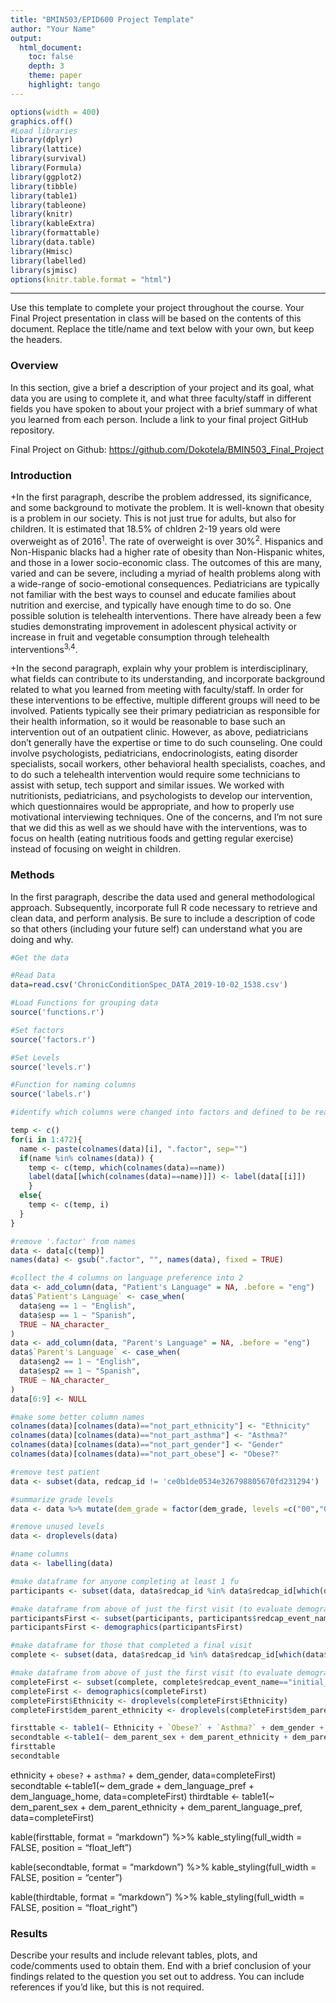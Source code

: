 ```yaml
---
title: "BMIN503/EPID600 Project Template"
author: "Your Name"
output: 
  html_document:
    toc: false 
    depth: 3 
    theme: paper 
    highlight: tango
---
```

```r
options(width = 400)
graphics.off()
#Load libraries
library(dplyr)
library(lattice)
library(survival)
library(Formula)
library(ggplot2)
library(tibble)
library(table1)
library(tableone)
library(knitr)
library(kableExtra)
library(formattable)
library(data.table)
library(Hmisc)
library(labelled)
library(sjmisc)
options(knitr.table.format = "html")
```  
***
Use this template to complete your project throughout the course. Your Final Project presentation in class will be based on the contents of this document. Replace the title/name and text below with your own, but keep the headers.

### Overview
In this section, give a brief a description of your project and its goal, what data you are using to complete it, and what three faculty/staff in different fields you have spoken to about your project with a brief summary of what you learned from each person. Include a link to your final project GitHub repository.

Final Project on Github: [https://github.com/Dokotela/BMIN503_Final_Project](https://github.com/Dokotela/BMIN503_Final_Project)


### Introduction 
+In the first paragraph, describe the problem addressed, its significance, and some background to motivate the problem.
It is well-known that obesity is a problem in our society. This is not just true for adults, but also for children. It is estimated that 18.5% of chldren 2-19 years old were overweight as of 2016^1^. The rate of overweight is over 30%^2^. Hispanics and Non-Hispanic blacks had a higher rate of obesity than Non-Hispanic whites, and those in a lower socio-economic class. The outcomes of this are many, varied and can be severe, including a myriad of health problems along with a wide-range of socio-emotional consequences. Pediatricians are typically not familiar with the best ways to counsel and educate families about nutrition and exercise, and typically have enough time to do so. One possible solution is telehealth interventions. There have already been a few studies demonstrating improvement in adolescent physical activity or increase in fruit and vegetable consumption through telehealth interventions^3,4^.

+In the second paragraph, explain why your problem is interdisciplinary, what fields can contribute to its understanding, and incorporate background related to what you learned from meeting with faculty/staff.
In order for these interventions to be effective, multiple different groups will need to be involved. Patients typically see their primary pediatrician as responsible for their health information, so it would be reasonable to base such an intervention out of an outpatient clinic. However, as above, pediatricians don't generally have the expertise or time to do such counseling. One could involve psychologists, pediatricians, endocrinologists, eating disorder specialists, socail workers, other behavioral health specialists, coaches, and to do such a telehealth intervention would require some technicians to assist with setup, tech support and similar issues. We worked with nutritionists, pediatricians, and psychologists to develop our intervention, which questionnaires would be appropriate, and how to properly use motivational interviewing techniques. One of the concerns, and I'm not sure that we did this as well as we should have with the interventions, was to focus on health (eating nutritious foods and getting regular exercise) instead of focusing on weight in children. 


### Methods
In the first paragraph, describe the data used and general methodological approach. Subsequently, incorporate full R code necessary to retrieve and clean data, and perform analysis. Be sure to include a description of code so that others (including your future self) can understand what you are doing and why. 
```r
#Get the data

#Read Data
data=read.csv('ChronicConditionSpec_DATA_2019-10-02_1538.csv')

#Load Functions for grouping data
source('functions.r')

#Set factors
source('factors.r')

#Set Levels
source('levels.r')

#Function for naming columns
source('labels.r')

#identify which columns were changed into factors and defined to be read more easily, if they were changed, choose that column to include, otherwise keep the original (which are mainly things like dates)

temp <- c()
for(i in 1:472){
  name <- paste(colnames(data)[i], ".factor", sep="")
  if(name %in% colnames(data)) {
    temp <- c(temp, which(colnames(data)==name))
    label(data[[which(colnames(data)==name)]]) <- label(data[[i]])
    }
  else{
    temp <- c(temp, i)
  }
}

#remove '.factor' from names
data <- data[c(temp)]
names(data) <- gsub(".factor", "", names(data), fixed = TRUE)

#collect the 4 columns on language preference into 2
data <- add_column(data, "Patient's Language" = NA, .before = "eng")
data$`Patient's Language` <- case_when(
  data$eng == 1 ~ "English",
  data$esp == 1 ~ "Spanish",
  TRUE ~ NA_character_
)
data <- add_column(data, "Parent's Language" = NA, .before = "eng")
data$`Parent's Language` <- case_when(
  data$eng2 == 1 ~ "English",
  data$esp2 == 1 ~ "Spanish",
  TRUE ~ NA_character_
)
data[6:9] <- NULL

#make some better column names
colnames(data)[colnames(data)=="not_part_ethnicity"] <- "Ethnicity"
colnames(data)[colnames(data)=="not_part_asthma"] <- "Asthma?"
colnames(data)[colnames(data)=="not_part_gender"] <- "Gender"
colnames(data)[colnames(data)=="not_part_obese"] <- "Obese?"

#remove test patient
data <- subset(data, redcap_id != 'ce0b1de0534e326798805670fd231294')

#summarize grade levels
data <- data %>% mutate(dem_grade = factor(dem_grade, levels =c("00","0","1","2","3","4","5","6","7","8","9","10","11","12","13"), labels=c("<= 5th Grade", "<= 5th Grade", "<= 5th Grade", "<= 5th Grade", "<= 5th Grade", "<= 5th Grade", "<= 5th Grade", "6-8th grade", "6-8th grade", "6-8th grade", "9-12th grade", "9-12th grade", "9-12th grade", "9-12th grade", "Other")))

#remove unused levels
data <- droplevels(data)

#name columns
data <- labelling(data)

#make dataframe for anyone completing at least 1 fu
participants <- subset(data, data$redcap_id %in% data$redcap_id[which(data$redcap_event_name=="fu_visit_1_arm_1")])

#make dataframe from above of just the first visit (to evaluate demographics)
participantsFirst <- subset(participants, participants$redcap_event_name=="initial_visit_arm_1")
participantsFirst <- demographics(participantsFirst)

#make dataframe for those that completed a final visit
complete <- subset(data, data$redcap_id %in% data$redcap_id[which(data$redcap_event_name=="final_visit_arm_1")])

#make dataframe from above of just the first visit (to evaluate demographics)
completeFirst <- subset(complete, complete$redcap_event_name=="initial_visit_arm_1")
completeFirst <- demographics(completeFirst)
completeFirst$Ethnicity <- droplevels(completeFirst$Ethnicity)
completeFirst$dem_parent_ethnicity <- droplevels(completeFirst$dem_parent_ethnicity)
```

```r
firsttable <- table1(~ Ethnicity + `Obese?` + `Asthma?` + dem_gender + dem_grade + dem_language_pref + dem_language_home + dem_parent_habitants, data=completeFirst)
secondtable <-table1(~ dem_parent_sex + dem_parent_ethnicity + dem_parent_language_pref + dem_parent_school + dem_parent_us + dem_parent_job + dem_parent_income + dem_parent_marital, data=completeFirst)
firsttable
secondtable
```
ethnicity + `obese?` + `asthma?` + dem_gender, data=completeFirst)
secondtable <-table1(~ dem_grade + dem_language_pref + dem_language_home, data=completeFirst)
thirdtable <- table1(~ dem_parent_sex + dem_parent_ethnicity + dem_parent_language_pref, data=completeFirst)

kable(firsttable, format = "markdown") %>%
  kable_styling(full_width = FALSE, position = "float_left")

kable(secondtable, format = "markdown") %>%
  kable_styling(full_width = FALSE, position = "center")

kable(thirdtable, format = "markdown") %>%
  kable_styling(full_width = FALSE, position = "float_right")


### Results
Describe your results and include relevant tables, plots, and code/comments used to obtain them. End with a brief conclusion of your findings related to the question you set out to address. You can include references if you'd like, but this is not required.
